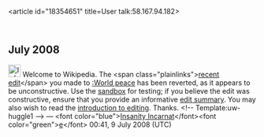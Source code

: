 <article id="18354651" title=User talk:58.167.94.182>
	<talkpage id="18354651" title="User talk:58.167.94.182">
== July 2008 ==

[[Image:Information.png|25px]] Welcome to Wikipedia. The &lt;span class=&quot;plainlinks&quot;&gt;[http://en.wikipedia.org/wiki/World_peace?diff=224476673 recent edit]&lt;/span&gt; you made to [[:World peace]] has been reverted, as it appears to be unconstructive. Use the [[Wikipedia:Sandbox|sandbox]] for testing; if you believe the edit was constructive, ensure that you provide an informative [[Help:Edit summary|edit summary]]. You may also wish to read the [[Wikipedia:Introduction|introduction to editing]]. Thanks. &lt;!-- Template:uw-huggle1 --&gt; — &lt;font color=&quot;blue&quot;&gt;[[User:Insanity Incarnate|Insanity Incarnat]]&lt;/font&gt;&lt;font color=&quot;green&quot;&gt;[[User talk:Insanity Incarnate|e]]&lt;/font&gt; 00:41, 9 July 2008 (UTC)
	</talkpage>
</article>